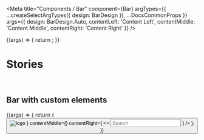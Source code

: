 
<Meta
  title="Components / Bar"
  component={Bar}
  argTypes={{
    ...createSelectArgTypes({
      design: BarDesign
    }),
    ...DocsCommonProps
  }}
  args={{
    design: BarDesign.Auto,
    contentLeft: 'Content Left',
    contentMiddle: 'Content Middle',
    contentRight: 'Content Right'
  }}
/>

<DocsHeader />

<Canvas>
  <Story name="Default">
    {(args) => {
      return <Bar {...args} />;
    }}
  </Story>
</Canvas>

<ArgsTable story="." />

<br />

# Stories

<br />

## Bar with custom elements

<Canvas>
  <Story name="with custom elements">
    {(args) => {
      return (
        <Bar
          {...args}
          contentLeft={
            <>
              <Button icon="nav-back" design={ButtonDesign.Transparent} />
              <img
                src="https://raw.githubusercontent.com/SAP/ui5-webcomponents-react/master/assets/Logo.png"
                alt="logo"
                style={{ marginLeft: '6px', width: '120px' }}
              />
            </>
          }
          contentMiddle={<Title>Bar</Title>}
          contentRight={
            <>
              <Input placeholder="Search" />
              <Link style={{ marginLeft: '6px' }} href="https://github.com/SAP/ui5-webcomponents-react" target="_blank">
                <GitHubLogo />
              </Link>
            </>
          }
        />
      );
    }}
  </Story>
</Canvas>
